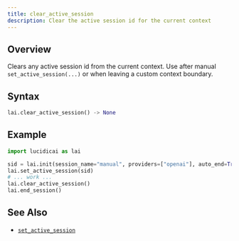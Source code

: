 ```yaml
---
title: clear_active_session
description: Clear the active session id for the current context
---
```


## Overview

Clears any active session id from the current context. Use after manual `set_active_session(...)` or when leaving a custom context boundary.

## Syntax

```python
lai.clear_active_session() -> None
```

## Example

```python
import lucidicai as lai

sid = lai.init(session_name="manual", providers=["openai"], auto_end=True)
lai.set_active_session(sid)
# ... work ...
lai.clear_active_session()
lai.end_session()
```

## See Also

- [`set_active_session`](/python-sdk/context/set_active_session)

